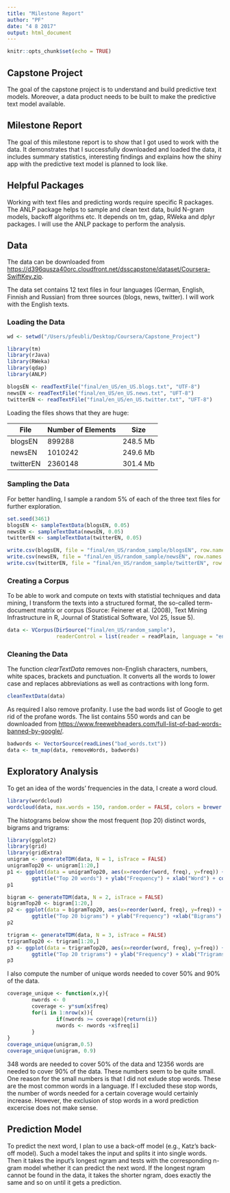 ```yaml
---
title: "Milestone Report"
author: "PF"
date: "4 8 2017"
output: html_document
---
```


```r
knitr::opts_chunk$set(echo = TRUE)
```

## Capstone Project

The goal of the capstone project is to understand and build predictive text models. Moreover, a data product needs to be built to make the predictive text model available. 

## Milestone Report

The goal of this milestone report is to show that I got used to work with the data. It demonstrates that I successfully downloaded and loaded the data, it includes summary statistics, interesting findings and explains how the shiny app with the predictive text model is planned to look like.

## Helpful Packages 

Working with text files and predicting words require specific R packages. The ANLP package helps to sample and clean text data, build N-gram models, backoff algorithms etc. It depends on tm, gdap, RWeka and dplyr packages. I will use the ANLP package to perform the analysis. 

## Data

The data can be downloaded from [https://d396qusza40orc.cloudfront.net/dsscapstone/dataset/Coursera-SwiftKey.zip](https://d396qusza40orc.cloudfront.net/dsscapstone/dataset/Coursera-SwiftKey.zip).

The data set contains 12 text files in four languages (German, English, Finnish and Russian) from three sources (blogs, news, twitter). I will work with the English texts. 

### Loading the Data

```r
wd <- setwd("/Users/pfeubli/Desktop/Coursera/Capstone_Project")
```

```r
library(tm)
library(rJava)
library(RWeka)
library(qdap)
library(ANLP)
```

```r
blogsEN <- readTextFile("final/en_US/en_US.blogs.txt", "UTF-8")
newsEN <- readTextFile("final/en_US/en_US.news.txt", "UFT-8")
twitterEN <- readTextFile("final/en_US/en_US.twitter.txt", "UFT-8")
```

Loading the files shows that they are huge:  

File | Number of Elements | Size
--------- | ------------- | --------
blogsEN | 899288 | 248.5 Mb
newsEN | 1010242 | 249.6 Mb
twitterEN | 2360148 | 301.4 Mb

### Sampling the Data

For better handling, I sample a random 5% of each of the three text files for further exploration.  

```r
set.seed(3461)
blogsEN <- sampleTextData(blogsEN, 0.05)
newsEN <- sampleTextData(newsEN, 0.05)
twitterEN <- sampleTextData(twitterEN, 0.05)

write.csv(blogsEN, file = "final/en_US/random_sample/blogsEN", row.names = FALSE)
write.csv(newsEN, file = "final/en_US/random_sample/newsEN", row.names = FALSE)
write.csv(twitterEN, file = "final/en_US/random_sample/twitterEN", row.names = FALSE)
```

### Creating a Corpus

To be able to work and compute on texts with statistial techniques and data mining, I
transform the texts into a structured format, the so-called term-document matrix or corpus 
(Source: Feinerer et al. (2008), Text Mining Infrastructure in R, Journal of Statistical 
Software, Vol 25, Issue 5).

```r
data <- VCorpus(DirSource("final/en_US/random_sample"), 
                readerControl = list(reader = readPlain, language = "en_US"))
```

### Cleaning the Data

The function *clearTextData* removes non-English characters, numbers, white spaces, brackets
and punctuation. It converts all the words to lower case and replaces abbreviations as
well as contractions with long form. 

```r
cleanTextData(data)
```

As required I also remove profanity. I use the bad words list of Google to get rid of the
profane words. The list contains 550 words and can be downloaded from 
[https://www.freewebheaders.com/full-list-of-bad-words-banned-by-google/](https://www.freewebheaders.com/full-list-of-bad-words-banned-by-google/).

```r
badwords <- VectorSource(readLines("bad_words.txt"))
data <- tm_map(data, removeWords, badwords)
```

## Exploratory Analysis

To get an idea of the words' frequencies in the data, I create a word cloud. 

```r
library(wordcloud)
wordcloud(data, max.words = 150, random.order = FALSE, colors = brewer.pal(8, "Dark2"))
```

The histograms below show the most frequent (top 20) distinct words, bigrams and trigrams:

```r
library(ggplot2)
library(grid)
library(gridExtra)
unigram <- generateTDM(data, N = 1, isTrace = FALSE)
unigramTop20 <- unigram[1:20,]
p1 <- ggplot(data = unigramTop20, aes(x=reorder(word, freq), y=freq)) + geom_bar(stat="identity") +
        ggtitle("Top 20 words") + ylab("Frequency") + xlab("Word") + coord_flip()
p1

bigram <- generateTDM(data, N = 2, isTrace = FALSE)
bigramTop20 <- bigram[1:20,]
p2 <- ggplot(data = bigramTop20, aes(x=reorder(word, freq), y=freq)) + geom_bar(stat="identity") +
        ggtitle("Top 20 bigrams") + ylab("Frequency") +xlab("Bigrams") + coord_flip()
p2

trigram <- generateTDM(data, N = 3, isTrace = FALSE)
trigramTop20 <- trigram[1:20,]
p3 <- ggplot(data = trigramTop20, aes(x=reorder(word, freq), y=freq)) + geom_bar(stat="identity") +
        ggtitle("Top 20 trigrams") + ylab("Frequency") + xlab("Trigrams") + coord_flip()
p3
```

I also compute the number of unique words needed to cover 50% and 90% of the data. 

```r
coverage_unique <- function(x,y){
        nwords <- 0
        coverage <- y*sum(x$freq)
        for(i in 1:nrow(x)){
                if(nwords >= coverage){return(i)}
                nwords <- nwords +x$freq[i]
        }
}
coverage_unique(unigram,0.5)
coverage_unique(unigram, 0.9)
```
348 words are needed to cover 50% of the data and 12356 words are needed to cover 90% of the data. These numbers seem to be
quite small. One reason for the small numbers is that I did not exlude stop words. These are the most common words in a language. If I excluded these stop words, the number of words needed for a certain coverage would certainly increase. However, the exclusion of stop words in a word prediction excercise does not make sense. 

## Prediction Model

To predict the next word, I plan to use a back-off model (e.g., Katz's back-off model). Such a model takes the input and splits it into single words. Then it takes the input's longest ngram and tests with the corresponding n-gram model whether it can predict the next word. If the longest ngram cannot be found in the data, it takes the shorter ngram, does exactly the same and so on until it gets a prediction. 

